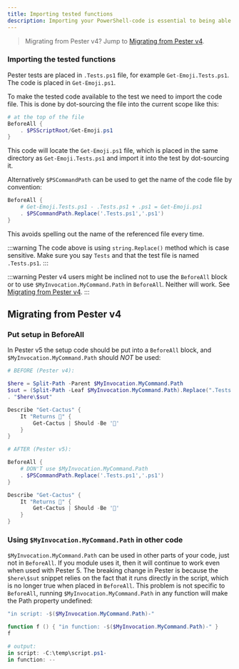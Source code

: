 ```yaml
---
title: Importing tested functions
description: Importing your PowerShell-code is essential to being able to test it. See how to import functions from your code to make them available for your tests
---
```


> Migrating from Pester v4? Jump to [Migrating from Pester v4](#migrating-from-pester-v4).


### Importing the tested functions

Pester tests are placed in `.Tests.ps1` file, for example `Get-Emoji.Tests.ps1`. The code is placed in `Get-Emoji.ps1`.

To make the tested code available to the test we need to import the code file. This is done by dot-sourcing the file into the current scope like this:

```powershell title="Get-Emoji.Tests.ps1"
# at the top of the file
BeforeAll {
    . $PSScriptRoot/Get-Emoji.ps1
}
```

This code will locate the `Get-Emoji.ps1` file, which is placed in the same directory as `Get-Emoji.Tests.ps1` and import it into the test by dot-sourcing it.

Alternatively `$PSCommandPath` can be used to get the name of the code file by convention:

```powershell title="Get-Emoji.Tests.ps1"
BeforeAll {
    # Get-Emoji.Tests.ps1 - .Tests.ps1 + .ps1 = Get-Emoji.ps1
    . $PSCommandPath.Replace('.Tests.ps1','.ps1')
}
```

This avoids spelling out the name of the referenced file every time.

:::warning
The code above is using `string.Replace()` method which is case sensitive. Make sure you say `Tests` and that the test file is named `.Tests.ps1`.
:::

:::warning
Pester v4 users might be inclined not to use the `BeforeAll` block or to use `$MyInvocation.MyCommand.Path` in `BeforeAll`. Neither will work. See [Migrating from Pester v4](#migrating-from-pester-v4).
:::


## Migrating from Pester v4
### Put setup in BeforeAll

In Pester v5 the setup code should be put into a `BeforeAll` block, and `$MyInvocation.MyCommand.Path` should *NOT* be used:

```powershell
# BEFORE (Pester v4):

$here = Split-Path -Parent $MyInvocation.MyCommand.Path
$sut = (Split-Path -Leaf $MyInvocation.MyCommand.Path).Replace(".Tests.", ".")
. "$here\$sut"

Describe "Get-Cactus" {
    It "Returns 🌵" {
        Get-Cactus | Should -Be '🌵'
    }
}
```

```powershell
# AFTER (Pester v5):

BeforeAll {
    # DON'T use $MyInvocation.MyCommand.Path
    . $PSCommandPath.Replace('.Tests.ps1','.ps1')
}

Describe "Get-Cactus" {
    It "Returns 🌵" {
        Get-Cactus | Should -Be '🌵'
    }
}
```

### Using `$MyInvocation.MyCommand.Path` in other code

`$MyInvocation.MyCommand.Path` can be used in other parts of your code, just not in `BeforeAll`. If you module uses it, then it will continue to work even when used with Pester 5. The breaking change in Pester is because the `$here\$sut` snippet relies on the fact that it runs directly in the script, which is no longer true when placed in `BeforeAll`. This problem is not specific to `BeforeAll`, running `$MyInvocation.MyCommand.Path` in any function will make the Path property undefined:

```powershell
"in script: -$($MyInvocation.MyCommand.Path)-"

function f () { "in function: -$($MyInvocation.MyCommand.Path)-" }
f

# output:
in script: -C:\temp\script.ps1-
in function: --
```
